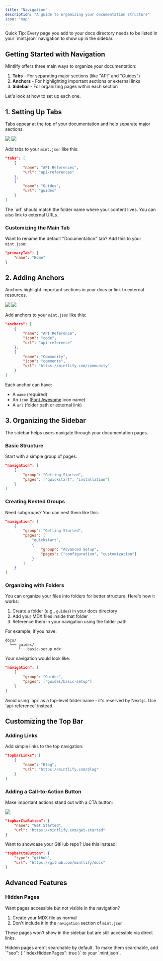 ```yaml
---
title: "Navigation"
description: "A guide to organizing your documentation structure"
icon: "map"
---
```


<Note>
  Quick Tip: Every page you add to your docs directory needs to be listed in your `mint.json` navigation to show up in the sidebar.
</Note>

## Getting Started with Navigation

Mintlify offers three main ways to organize your documentation:

1. **Tabs** - For separating major sections (like "API" and "Guides")
2. **Anchors** - For highlighting important sections or external links
3. **Sidebar** - For organizing pages within each section

Let's look at how to set up each one.

## 1. Setting Up Tabs

Tabs appear at the top of your documentation and help separate major sections.

<Frame>
  <img className="block dark:hidden rounded-md" src="/images/tabs-light.png" />
  <img className="hidden dark:block rounded-md" src="/images/tabs-dark.png" />
</Frame>

Add tabs to your `mint.json` like this:

```json
"tabs": [
    {
        "name": "API References",
        "url": "api-references"
    },
    {
        "name": "Guides",
        "url": "guides"
    }
]
```

<Tip>
  The `url` should match the folder name where your content lives. You can also link to external URLs.
</Tip>

### Customizing the Main Tab

Want to rename the default "Documentation" tab? Add this to your `mint.json`:

```json
"primaryTab": {
    "name": "Home"
}
```

## 2. Adding Anchors

Anchors highlight important sections in your docs or link to external resources.

<Frame>
  <img className="block dark:hidden rounded-md" src="/images/anchor-light.png" />
  <img className="hidden dark:block rounded-md" src="/images/anchor-dark.png" />
</Frame>

Add anchors to your `mint.json` like this:

```json
"anchors": [
    {
        "name": "API Reference",
        "icon": "code",
        "url": "api-reference"
    },
    {
        "name": "Community",
        "icon": "comments",
        "url": "https://mintlify.com/community"
    }
]
```

Each anchor can have:
- A `name` (required)
- An `icon` ([Font Awesome](https://fontawesome.com/icons) icon name)
- A `url` (folder path or external link)

## 3. Organizing the Sidebar

The sidebar helps users navigate through your documentation pages.

### Basic Structure

Start with a simple group of pages:

```json
"navigation": [
    {
        "group": "Getting Started",
        "pages": ["quickstart", "installation"]
    }
]
```

### Creating Nested Groups

Need subgroups? You can nest them like this:

```json
"navigation": [
    {
        "group": "Getting Started",
        "pages": [
            "quickstart",
            {
                "group": "Advanced Setup",
                "pages": ["configuration", "customization"]
            }
        ]
    }
]
```

### Organizing with Folders

You can organize your files into folders for better structure. Here's how it works:

1. Create a folder (e.g., `guides`) in your docs directory
2. Add your MDX files inside that folder
3. Reference them in your navigation using the folder path

For example, if you have:
```
docs/
  └── guides/
      └── basic-setup.mdx
```

Your navigation would look like:
```json
"navigation": [
    {
        "group": "Guides",
        "pages": ["guides/basic-setup"]
    }
]
```

<Warning>
  Avoid using `api` as a top-level folder name - it's reserved by Next.js. Use `api-reference` instead.
</Warning>

## Customizing the Top Bar

### Adding Links

Add simple links to the top navigation:

```json
"topbarLinks": [
    {
        "name": "Blog",
        "url": "https://mintlify.com/blog"
    }
]
```

### Adding a Call-to-Action Button

Make important actions stand out with a CTA button:

<Frame>
  <img className="block rounded-md" src="/images/topbar-cta-get-started.png" />
</Frame>

```json
"topbarCtaButton": {
    "name": "Get Started",
    "url": "https://mintlify.com/get-started"
}
```

Want to showcase your GitHub repo? Use this instead:

```json
"topbarCtaButton": {
    "type": "github",
    "url": "https://github.com/mintlify/docs"
}
```

## Advanced Features

### Hidden Pages

Want pages accessible but not visible in the navigation?
1. Create your MDX file as normal
2. Don't include it in the `navigation` section of `mint.json`

These pages won't show in the sidebar but are still accessible via direct links.

<Note>
  Hidden pages aren't searchable by default. To make them searchable, add `"seo": { "indexHiddenPages": true }` to your `mint.json`.
</Note>